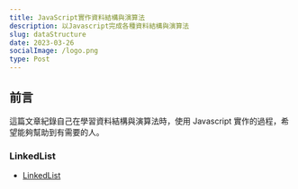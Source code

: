 ```yaml
---
title: JavaScript實作資料結構與演算法
description: 以Javascript完成各種資料結構與演算法
slug: dataStructure
date: 2023-03-26
socialImage: /logo.png
type: Post
---
```


## 前言

這篇文章紀錄自己在學習資料結構與演算法時，使用 Javascript 實作的過程，希望能夠幫助到有需要的人。

### LinkedList

- [LinkedList](/posts/linkedList)
